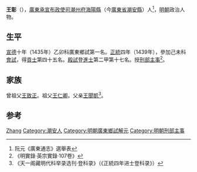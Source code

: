 {{Otheruses|other=名为王彰的其他人物|王彰}}

'''王彰'''（{{bd|？||？||}}），[[廣東承宣布政使司|廣東承宣布政使司]][[潮州府|潮州府]][[海陽縣|海陽縣]]（今[[廣東省|廣東省]][[潮安縣|潮安縣]]）人<ref>阮元《廣東通志》選舉表</ref>，[[明朝|明朝]]政治人物。

== 生平 ==
[[宣德|宣德]]十年（1435年）乙卯科廣東鄉試第一名。[[正统_(年号)|正統]]四年（1439年），參加己未科[[會試|會試]]，得[[貢士|貢士]]第四十五名。[[殿試|殿試]]登[[進士|進士]]第二甲第十七名。授[[刑部|刑部]][[主事|主事]]<ref>《明實錄·英宗實錄·107卷》</ref>。

== 家族 ==
曾祖父[[王致正|王致正]]。祖父[[王仁卿|王仁卿]]。父亲[[王聞凱|王聞凱]]<ref>《天一阁藏明代科举录选刊·登科录》（《正統四年进士登科录》）</ref>。

==参考==
{{reflist}}

{{正統四年己未科殿試金榜}}

{{Authority control}}

{{DEFAULTSORT:Wang王}}
[[Category:王姓|Zhang]]
[[Category:潮安人|Category:潮安人]]
[[Category:明朝廣東鄉試解元|Category:明朝廣東鄉試解元]]
[[Category:明朝刑部主事|Category:明朝刑部主事]]


{{明朝人物小作品}}